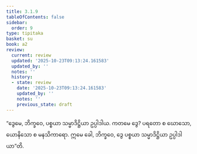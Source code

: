 ```yaml
---
title: 3.1.9
tableOfContents: false
sidebar:
  order: 9
type: tipitaka
basket: su
book: a2
review:
  current: review
  updated: '2025-10-23T09:13:24.161583'
  updated_by: ''
  notes: ''
  history:
  - state: review
    date: '2025-10-23T09:13:24.161583'
    updated_by: ''
    notes: ''
    previous_state: draft
---
```



<ReviewStatus review={frontmatter.review} showDetails={true} />

<HypothesisAnnotation frontmatter={frontmatter} />

<DynamicBreadcrumb />

<Division number="127" book="a2" e="ch" v="15" p="87">

<Paragraph number="212" book="a2">
“ဒွေမေ, ဘိက္ခဝေ, ပစ္စယာ သမ္မာဒိဋ္ဌိယာ ဥပ္ပါဒါယ. ကတမေ ဒွေ? ပရတော စ ဃောသော, ယောနိသော စ မနသိကာရော. ဣမေ ခေါ, ဘိက္ခဝေ, ဒွေ ပစ္စယာ သမ္မာဒိဋ္ဌိယာ ဥပ္ပါဒါယာ”တိ.
</Paragraph>
</Division>